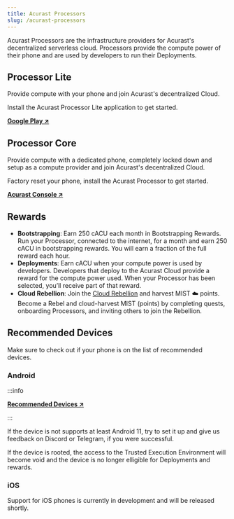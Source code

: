```yaml
---
title: Acurast Processors
slug: /acurast-processors
---
```



Acurast Processors are the infrastructure providers for Acurast's decentralized serverless cloud. Processors provide the compute power of their phone and are used by developers to run their Deployments.

## Processor Lite

Provide compute with your phone and join Acurast's decentralized Cloud.

Install the Acurast Processor Lite application to get started.

**[Google Play ↗](https://play.google.com/store/apps/details?id=com.acurast.attested.executor.sbs.canary)**

## Processor Core

Provide compute with a dedicated phone, completely locked down and setup as a compute provider and join Acurast's decentralized Cloud.

Factory reset your phone, install the Acurast Processor to get started.

**[Acurast Console ↗](https://console.acurast.com/)**

## Rewards

- **Bootstrapping**: Earn 250 cACU each month in Bootstrapping Rewards. Run your Processor, connected to the internet, for a month and earn 250 cACU in bootstrapping rewards. You will earn a fraction of the full reward each hour.
- **Deployments**: Earn cACU when your compute power is used by developers. Developers that deploy to the Acurast Cloud provide a reward for the compute power used. When your Processor has been selected, you’ll receive part of that reward.
- **Cloud Rebellion**: Join the [Cloud Rebellion](https://rebellion.acurast.com/) and harvest MIST ☁️ points. Become a Rebel and cloud-harvest MIST (points) by completing quests, onboarding Processors, and inviting others to join the Rebellion.

## Recommended Devices

Make sure to check out if your phone is on the list of recommended devices.

### Android

:::info

**[Recommended Devices ↗](https://docs.google.com/spreadsheets/d/1ZvzmMVey4CM2tuif_zJfWiIxH1qkgA-l7BNJMw4vh54/edit#gid=1844886586)**

:::

If the device is not supports at least Android 11, try to set it up and give us feedback on Discord or Telegram, if you were successful.

If the device is rooted, the access to the Trusted Execution Environment will become void and the device is no longer elligible for Deployments and rewards.

### iOS

Support for iOS phones is currently in development and will be released shortly.

